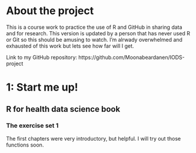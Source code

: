 
# About the project

This is a course work to practice the use of R and GitHub in sharing data and for research. This version is updated by a person that has never used R or Git so this should be amusing to watch. I'm alrwady overwhelmed and exhausted of this work but lets see how far will I get. 

Link to my GitHub repository: https://github.com/Moonabeardanen/IODS-project


# 1: Start me up!
## R for health data science book

### The exercise set 1

The first chapters were very introductory, but helpful. I will try out those functions soon.